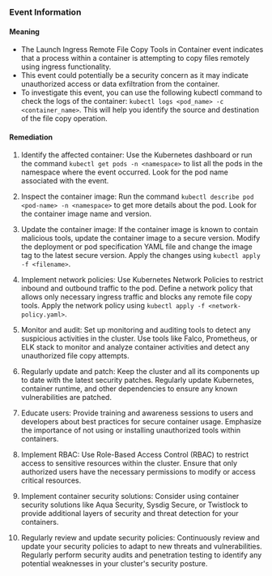 
### Event Information

#### Meaning

- The Launch Ingress Remote File Copy Tools in Container event indicates that a process within a container is attempting to copy files remotely using ingress functionality.
- This event could potentially be a security concern as it may indicate unauthorized access or data exfiltration from the container.
- To investigate this event, you can use the following kubectl command to check the logs of the container: `kubectl logs <pod_name> -c <container_name>`. This will help you identify the source and destination of the file copy operation.

#### Remediation

1. Identify the affected container: Use the Kubernetes dashboard or run the command `kubectl get pods -n <namespace>` to list all the pods in the namespace where the event occurred. Look for the pod name associated with the event.

2. Inspect the container image: Run the command `kubectl describe pod <pod-name> -n <namespace>` to get more details about the pod. Look for the container image name and version.

3. Update the container image: If the container image is known to contain malicious tools, update the container image to a secure version. Modify the deployment or pod specification YAML file and change the image tag to the latest secure version. Apply the changes using `kubectl apply -f <filename>`.

4. Implement network policies: Use Kubernetes Network Policies to restrict inbound and outbound traffic to the pod. Define a network policy that allows only necessary ingress traffic and blocks any remote file copy tools. Apply the network policy using `kubectl apply -f <network-policy.yaml>`.

5. Monitor and audit: Set up monitoring and auditing tools to detect any suspicious activities in the cluster. Use tools like Falco, Prometheus, or ELK stack to monitor and analyze container activities and detect any unauthorized file copy attempts.

6. Regularly update and patch: Keep the cluster and all its components up to date with the latest security patches. Regularly update Kubernetes, container runtime, and other dependencies to ensure any known vulnerabilities are patched.

7. Educate users: Provide training and awareness sessions to users and developers about best practices for secure container usage. Emphasize the importance of not using or installing unauthorized tools within containers.

8. Implement RBAC: Use Role-Based Access Control (RBAC) to restrict access to sensitive resources within the cluster. Ensure that only authorized users have the necessary permissions to modify or access critical resources.

9. Implement container security solutions: Consider using container security solutions like Aqua Security, Sysdig Secure, or Twistlock to provide additional layers of security and threat detection for your containers.

10. Regularly review and update security policies: Continuously review and update your security policies to adapt to new threats and vulnerabilities. Regularly perform security audits and penetration testing to identify any potential weaknesses in your cluster's security posture.

